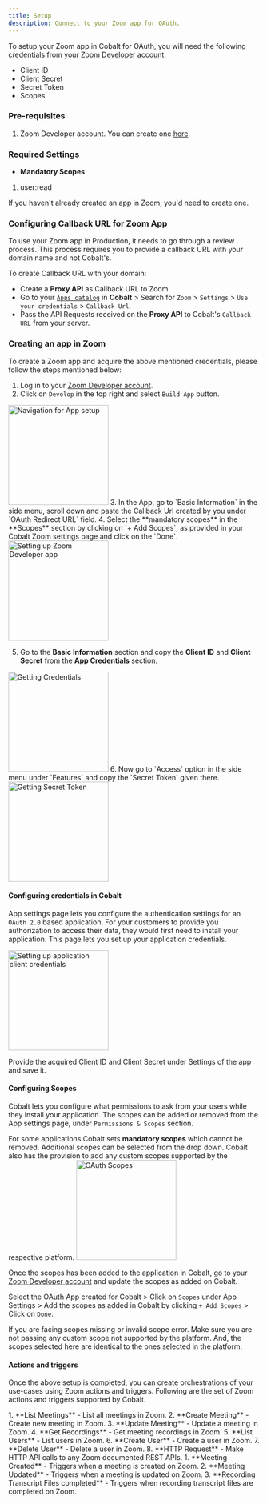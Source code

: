 ```yaml
---
title: Setup
description: Connect to your Zoom app for OAuth.
---
```

To setup your Zoom app in Cobalt for OAuth, you will need the following credentials from your [Zoom Developer account](https://marketplace.zoom.us/user/build):
- Client ID
- Client Secret
- Secret Token
- Scopes

### Pre-requisites

1. Zoom Developer account. You can create one [here](https://zoom.us/signup#/signup).

### Required Settings

* **Mandatory Scopes** 
1. user:read

<Info>If you haven't already created an app in Zoom, you'd need to create one.</Info>

### Configuring Callback URL for Zoom App

To use your Zoom app in Production, it needs to go through a review process. This process requires you to provide a callback URL with your domain name and not Cobalt's.

To create Callback URL with your domain:
- Create a **Proxy API** as Callback URL to Zoom.
- Go to your [`Apps catalog`](https://app.gocobalt.io/apps) in **Cobalt** > Search for `Zoom` > `Settings` > `Use your credentials` > `Callback Url`.
- Pass the API Requests received on the **Proxy API** to Cobalt's `Callback URL` from your server.

### Creating an app in Zoom

To create a Zoom app and acquire the above mentioned credentials, please follow the steps mentioned below:

1. Log in to your [Zoom Developer account](https://marketplace.zoom.us/user/build).
2. Click on `Develop` in the top right and select `Build App` button.
<img height="200" src="/images/Zoom/zoom_navigation.png" alt="Navigation for App setup"/>
3. In the App, go to `Basic Information` in the side menu, scroll down and paste the Callback Url created by you under `OAuth Redirect URL` field. 
4. Select the **mandatory scopes** in the **Scopes** section by clicking on `+ Add Scopes`, as provided in your Cobalt Zoom settings page and click on the `Done`.
<img height="200" src="/images/Zoom/zoom_config.png" alt="Setting up Zoom Developer app"/>

5. Go to the **Basic Information** section and copy the **Client ID** and **Client Secret** from the **App Credentials** section.
<img height="200" src="/images/Zoom/zoom_credentials.png" alt="Getting Credentials"/>
6. Now go to `Access` option in the side menu under `Features` and copy the `Secret Token` given there.
<img height="200" src="/images/Zoom/zoom_token.png" alt="Getting Secret Token"/>

#### Configuring credentials in Cobalt
App settings page lets you configure the authentication settings for an `OAuth 2.0` based application. For your customers to provide you authorization to access their data,
they would first need to install your application. This page lets you set up your application credentials.

<img height="200" src="/images/Zoom/zoom-cobalt.png" alt="Setting up application client credentials"/>

Provide the acquired Client ID and Client Secret under Settings of the app and save it.

#### Configuring Scopes
Cobalt lets you configure what permissions to ask from your users while they install your application. The scopes can be added or removed from the App settings page, under `Permissions & Scopes`
section. 

For some applications Cobalt sets **mandatory scopes** which cannot be removed. Additional scopes can be selected from the drop down. Cobalt also has the provision to add any 
custom scopes supported by the respective platform.
<img height="200" src="/images/Zoom/zoom_scopes.png" alt="OAuth Scopes"/>

Once the scopes has been added to the application in Cobalt, go to your [Zoom Developer account](https://marketplace.zoom.us/user/build) and update the scopes as added on Cobalt.

Select the OAuth App created for Cobalt > Click on `Scopes` under App Settings > Add the scopes as added in Cobalt by clicking `+ Add Scopes` > Click on `Done`. 

<Warning>
If you are facing scopes missing or invalid scope error. Make sure you are not passing any custom scope not supported by the platform. And, the scopes selected here are
identical to the ones selected in the platform.
</Warning>

#### Actions and triggers
Once the above setup is completed, you can create orchestrations of your use-cases using Zoom actions and triggers. Following are the set of Zoom actions and triggers
supported by Cobalt.

<Tabs>
  <Tab title="Actions">
  <AccordionGroup>
  <Accordion title="Meeting">
     1. **List Meetings** - List all meetings in Zoom.
     2. **Create Meeting** - Create new meeting in Zoom.
     3. **Update Meeting** - Update a meeting in Zoom.
    </Accordion>
    <Accordion title="Meeting Recording">
     4. **Get Recordings** - Get meeting recordings in Zoom.
      </Accordion>
    <Accordion title="Users">
     5. **List Users** - List users in Zoom.
     6. **Create User** - Create a user in Zoom.
     7. **Delete User** - Delete a user in Zoom.
       </Accordion>
    <Accordion title="Others">
     8. **HTTP Request** - Make HTTP API calls to any Zoom documented REST APIs.
  </Accordion>
  </AccordionGroup>
  </Tab>

  <Tab title="Triggers">
         1. **Meeting Created** - Triggers when a meeting is created on Zoom.
         2. **Meeting Updated** - Triggers when a meeting is updated on Zoom.
         3. **Recording Transcript Files completed** - Triggers when recording transcript files are completed on Zoom.
  </Tab>
</Tabs>